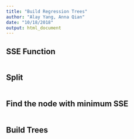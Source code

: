 ```yaml
---
title: "Build Regression Trees"
author: "Alay Yang, Anna Qian"
date: "10/18/2018"
output: html_document
---
```


## SSE Function
```r


```


## Split
```r



```


## Find the node with minimum SSE
```r


```


## Build Trees
```r



```


